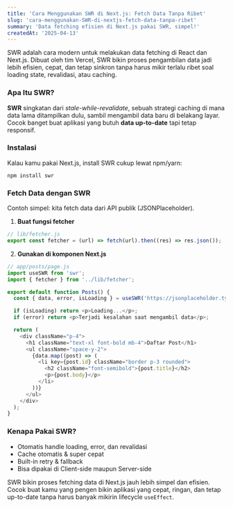 ```yaml
---
title: 'Cara Menggunakan SWR di Next.js: Fetch Data Tanpa Ribet'
slug: 'cara-menggunakan-SWR-di-nextjs-fetch-data-tanpa-ribet'
summary: 'Data fetching efisien di Next.js pakai SWR, simpel!'
createdAt: '2025-04-13'
---
```


SWR adalah cara modern untuk melakukan data fetching di React dan Next.js. Dibuat oleh tim Vercel, SWR bikin proses pengambilan data jadi lebih efisien, cepat, dan tetap sinkron tanpa harus mikir terlalu ribet soal loading state, revalidasi, atau caching.

### Apa Itu SWR?

**SWR** singkatan dari _stale-while-revalidate_, sebuah strategi caching di mana data lama ditampilkan dulu, sambil mengambil data baru di belakang layar. Cocok banget buat aplikasi yang butuh **data up-to-date** tapi tetap responsif.

### Instalasi

Kalau kamu pakai Next.js, install SWR cukup lewat npm/yarn:

`npm install swr`

### Fetch Data dengan SWR

Contoh simpel: kita fetch data dari API publik (JSONPlaceholder).

1. **Buat fungsi fetcher**

```js
// lib/fetcher.js
export const fetcher = (url) => fetch(url).then((res) => res.json());
```

2. **Gunakan di komponen Next.js**

```js
// app/posts/page.js
import useSWR from 'swr';
import { fetcher } from '../lib/fetcher';

export default function Posts() {
  const { data, error, isLoading } = useSWR('https://jsonplaceholder.typicode.com/posts', fetcher);

  if (isLoading) return <p>Loading...</p>;
  if (error) return <p>Terjadi kesalahan saat mengambil data</p>;

  return (
    <div className="p-4">
      <h1 className="text-xl font-bold mb-4">Daftar Post</h1>
      <ul className="space-y-2">
        {data.map((post) => (
          <li key={post.id} className="border p-3 rounded">
            <h2 className="font-semibold">{post.title}</h2>
            <p>{post.body}</p>
          </li>
        ))}
      </ul>
    </div>
  );
}
```

### Kenapa Pakai SWR?

- &#x20;Otomatis handle loading, error, dan revalidasi
- Cache otomatis & super cepat
- Built-in retry & fallback
- Bisa dipakai di Client-side maupun Server-side

SWR bikin proses fetching data di Next.js jauh lebih simpel dan efisien. Cocok buat kamu yang pengen bikin aplikasi yang cepat, ringan, dan tetap up-to-date tanpa harus banyak mikirin lifecycle `useEffect`.
